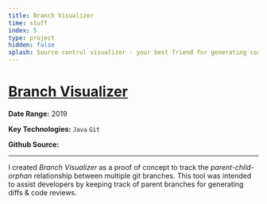 ```yaml
---
title: Branch Visualizer
time: stuff
index: 5
type: project
hidden: false
splash: Source control visualizer - your best friend for generating correct diffs for code review
---
```


# [Branch Visualizer](https://github.com/DavidPeet8/Branch-Visualizer)

**Date Range:** 2019

**Key Technologies:** `Java` `Git`

**Github Source:** <GitLink url="https://github.com/DavidPeet8/Branch-Visualizer" />

---

I created *Branch Visualizer* as a proof of concept to track the *parent-child-orphan* relationship between multiple git branches. This tool was intended to assist developers by keeping track of parent branches for generating diffs & code reviews.
